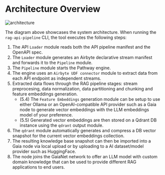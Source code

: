 # Architecture Overview

![architecture](/architecture.png)

The diagram above showcases the system architecture. When running the `rag-api-pipeline` CLI, the tool executes the following steps:

1. The API `Loader` module reads both the API pipeline manifest and the OpenAPI spec.
2. The `Loader` module generates an Airbyte declarative stream manifest and forwards it to the `Pipeline` module.
3. The `Pipeline` module starts the Pathway engine.
4. The engine uses an `Airbyte UDF connector` module to extract data from each API endpoint as independent streams.
5. Extracted data flows through the RAG pipeline stages: stream preprocesing, data normalization, data partitioning and chunking and feature embeddings generation.
    - (5.4) The `Feature Embeddings` generation module can be setup to use either Ollama or an OpenAI-compatible API provider such as a Gaia node to generate vector embeddings with 
the LLM embeddings model of your preference.
    - (5.5) Generated vector embeddings are then stored on a Qdrant DB instance using the `qdrant` output module.
6. The `qdrant` module automatically generates and compress a DB vector snapshot for the current vector embeddings collection.
7. The resulting knowledge base snapshot can then be imported into a Gaia node via local upload or by uploading to a AI dataset/model provider such as HuggingFace.
8. The node joins the GaiaNet network to offer an LLM model with custom domain knowledge that can be used to provide different RAG applications to end users.
